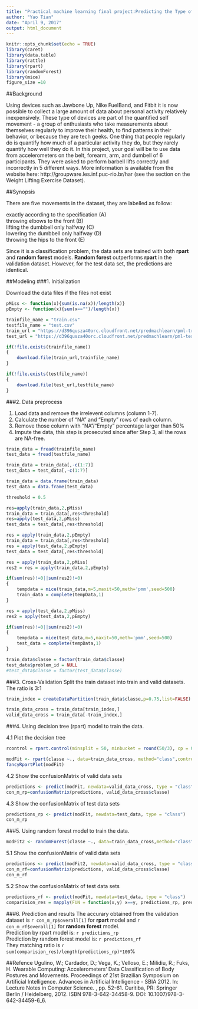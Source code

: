 ```yaml
---
title: "Practical machine learning final project:Predicting the Type of Physical Exercise"
author: "Yao Tian"
date: "April 9, 2017"
output: html_document
---
```


```r
knitr::opts_chunk$set(echo = TRUE)
library(caret)
library(data.table)
library(rattle)
library(rpart)
library(randomForest)
library(mice)
figure_size =10
```
##Background

Using devices such as Jawbone Up, Nike FuelBand, and Fitbit it is now possible to collect a large amount of data about personal activity relatively inexpensively. These type of devices are part of the quantified self movement - a group of enthusiasts who take measurements about themselves regularly to improve their health, to find patterns in their behavior, or because they are tech geeks. One thing that people regularly do is quantify how much of a particular activity they do, but they rarely quantify how well they do it. In this project, your goal will be to use data from accelerometers on the belt, forearm, arm, and dumbell of 6 participants. They were asked to perform barbell lifts correctly and incorrectly in 5 different ways. More information is available from the website here: http://groupware.les.inf.puc-rio.br/har (see the section on the Weight Lifting Exercise Dataset).

##Synopsis

There are five movements in the dataset, they are labelled as follow:

exactly according to the specification (A)  
throwing elbows to the front (B)  
lifting the dumbbell only halfway (C)  
lowering the dumbbell only halfway (D)  
throwing the hips to the front (E)  

Since it is a classification problem, the data sets are trained with both **rpart** and **random forest** models.  **Random forest** outperforms **rpart** in the validation dataset. However, for the test data set, the predictions are identical.

##Modeling 
###1. Initialization

Download the data files if the files not exist
```r
pMiss <- function(x){sum(is.na(x))/length(x)}
pEmpty <- function(x){sum(x=="")/length(x)}

trainfile_name = "train.csv"
testfile_name = "test.csv"
train_url = "https://d396qusza40orc.cloudfront.net/predmachlearn/pml-training.csv"
test_url = "https://d396qusza40orc.cloudfront.net/predmachlearn/pml-testing.csv"

if(!file.exists(trainfile_name))
{
    download.file(train_url,trainfile_name)
}

if(!file.exists(testfile_name))
{
    download.file(test_url,testfile_name)
}


```

###2. Data preprocess

(1) Load data and remove the irrelevent columns (column 1-7).
(2) Calculate the number of "NA" and "Empty" rows of each column.
(3) Remove those column with "NA"/"Empty" percentage larger than 50%
(4) Impute the data, this step is prosecuted since after Step 3, all the rows are NA-free.
```r
train_data = fread(trainfile_name)
test_data = fread(testfile_name)

train_data = train_data[,-c(1:7)]
test_data = test_data[,-c(1:7)]

train_data = data.frame(train_data)
test_data = data.frame(test_data)

threshold = 0.5

res=apply(train_data,2,pMiss)
train_data = train_data[,res<threshold]
res=apply(test_data,2,pMiss)
test_data = test_data[,res<threshold]

res = apply(train_data,2,pEmpty)
train_data = train_data[,res<threshold]
res = apply(test_data,2,pEmpty)
test_data = test_data[,res<threshold]

res = apply(train_data,2,pMiss)
res2 = res = apply(train_data,2,pEmpty)

if(sum(res)!=0||sum(res2)!=0)
{
    tempdata = mice(train_data,m=5,maxit=50,meth='pmm',seed=500)
    train_data = complete(tempData,1)
}

res = apply(test_data,2,pMiss)
res2 = apply(test_data,2,pEmpty)

if(sum(res)!=0||sum(res2)!=0)
{
    tempdata = mice(test_data,m=5,maxit=50,meth='pmm',seed=500)
    test_data = complete(tempData,1)
}

train_data$classe = factor(train_data$classe)
test_data$problem_id = NULL
#test_data$classe = factor(test_data$classe)
```
###3. Cross-Validation
Split the train dataset into train and valid datasets. The ratio is 3:1
```r

train_index = createDataPartition(train_data$classe,p=0.75,list=FALSE)

train_data_cross = train_data[train_index,]
valid_data_cross = train_data[-train_index,]
```
###4. Using decision tree (rpart) model to train the data.

4.1 Plot the decision tree
```r
rcontrol = rpart.control(minsplit = 50, minbucket = round(50/3), cp = 0.01,           maxcompete = 4, maxsurrogate = 5, usesurrogate = 2, xval = 10,surrogatestyle = 0, maxdepth = 10)

modFit <- rpart(classe ~., data=train_data_cross, method="class",control =rcontrol)
fancyRpartPlot(modFit)
```
4.2 Show the confusionMatrix of valid data sets
```r
predictions <- predict(modFit, newdata=valid_data_cross, type = "class")
con_m_rp=confusionMatrix(predictions, valid_data_cross$classe)
```
4.3 Show the confusionMatrix of test data sets
```r
predictions_rp <- predict(modFit, newdata=test_data, type = "class")
con_m_rp
```

###5. Using random forest model to train the data.

```r
modFit2 <- randomForest(classe ~., data=train_data_cross,method="class")
```
5.1 Show the confusionMatrix of valid data sets
```r
predictions <- predict(modFit2, newdata=valid_data_cross, type = "class")
con_m_rf=confusionMatrix(predictions, valid_data_cross$classe)
con_m_rf
```

5.2 Show the confusionMatrix of test data sets
```r
predictions_rf <- predict(modFit, newdata=test_data, type = "class")
comparision_res = mapply(FUN = function(x,y) x==y, predictions_rp, predictions_rf)

```

###6. Prediction and results
The accurary obtained from the validation dataset is `r con_m_rp$overall[1]`
 for **rpart** model and  `r con_m_rf$overall[1]` for **random forest** model.  
Prediction by rpart model is: `r predictions_rp`    
Prediction by random forest model is: `r predictions_rf`  
They matching ratio is `r sum(comparision_res)/length(predictions_rp)*100`%

##Refence
Ugulino, W.; Cardador, D.; Vega, K.; Velloso, E.; Milidiu, R.; Fuks, H. Wearable Computing: Accelerometers' Data Classification of Body Postures and Movements. Proceedings of 21st Brazilian Symposium on Artificial Intelligence. Advances in Artificial Intelligence - SBIA 2012. In: Lecture Notes in Computer Science. , pp. 52-61. Curitiba, PR: Springer Berlin / Heidelberg, 2012. ISBN 978-3-642-34458-9. DOI: 10.1007/978-3-642-34459-6_6. 
